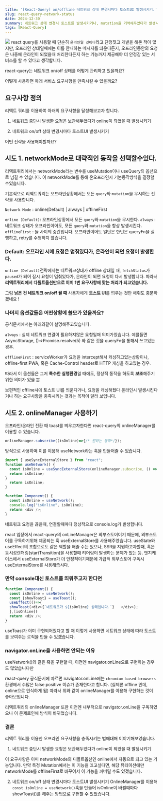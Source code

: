 ```yaml
---
title: '[React-Query] on/offline 네트워크 상태 변경시마다 토스트UI 발생시키기.'
slug: react-query-network-status
date: 2024-12-30
summary: 네트워크 상태 변경시 토스트를 발생시키거나, mutation을 기억해두었다가 발생시킵니다.
tags: [React-Query]
---
```



![](https://velog.velcdn.com/images/skiende74/post/ad076348-99c4-4e74-abd2-dfd6c8b55c29/image.jpg)
react query를 사용할 때 단순히 `온라인일 것이다`라고 단정짓고 개발을 해온 적이 많지만, 오프라인 상태일때에는 이를 안내하는 메시지를 띄운다든지, 오프라인동안의 요청은 나중에 온라인이 되었을때 처리한다든지 하는 기능까지 제공해야 더 안정감 있는 서비스를 할 수 있다고 생각합니다.

react-query는 네트워크 on/off 상태를 어떻게 관리하고 있을까요?

어떻게 사용하면 아래 서비스 요구사항을 만족시킬 수 있을까요?

## 요구사항 정의

리액트 쿼리를 이용하여 아래의 요구사항을 달성해보고자 합니다.

1. 네트워크 중단시 발생한 요청은 보관해두었다가 online이 되었을 때 발생시키기

2. 네트워크 on/off 상태 변경시마다 토스트UI 발생시키기

어떤 전략을 사용해야할까요?

## 시도 1. networkMode로 대략적인 동작을 선택할수있다.

리액트쿼리에서는 networkMode라는 변수를 useMutation이나 useQuery의 옵션으로 넘길 수 있습니다.
이 networkMode를 통해 온오프라인시 기본동작방식을 결정할수있습니다.

기본적으로 리액트쿼리는 오프라인상황에서는 모든 `query`와 `mutation`을 무시하는 전략을 사용합니다.

`Network Mode` : online(Default) | always | offlineFirst

`online (Default)`: 오프라인상황에서 모든 `query`와 `mutation`을 무시한다.
`always` : 네트워크 상태가 오프라인이어도, 모든 `query`와 `mutation`을 항상 발생시킨다.
`offlineFirst` : 둘 사이의 중간입니다. 오프라인이어도 일단은 한번은 queryFn을 실행하고, retry를 수행하지 않습니다.

### Default: 오프라인 시에 요청은 멈춰있다가, 온라인이 되면 요청이 발생한다.

`online (Default)`전략에서는 네트워크상태가 offline 상태일 때,
`fetchStatus`가 `paused`가 되어 잠시 요청이 멈춰있다가,
온라인이 되면 요청이 다시 발생합니다.
따라서 **리액트쿼리에서 디폴트옵션만으로 이미 1번 요구사항에 맞는 처리가 되고있습니다.**

그럼 **남은 건 네트워크 on/off 될 때** 사용자에게 **토스트 UI**를 띄우는 것만 해줘도 충분하겠네요 !

### 나머지 옵션값들은 어떤상황에 쓸모가 있을까요?

공식문서에서는 아래와같이 설명해주고있습니다.

`always` : 실제 네트워크 연결이 필요하지않은 요청일때 의미가있습니다. 예를들면 AsyncStorage, ()=>Promise.resolve(5) 와 같은 것을 queryFn을 통해서 쓰고있는 경우.

`offlineFirst` : serviceWorker가 요청을 intercept해서 캐싱하고있는상황이나, offline-first PWA, 혹은 Cache-Control header로 HTTP 캐싱을 하고있는 경우.

따라서 이 옵션들은 그저 **특수한 실행환경**일 때에도, 정상적 동작을 하도록 **보조**해주기위한 의미가 있을 뿐

보편적인 offline시에 토스트 UI를 띄운다거나, 요청을 캐싱해뒀다 온라인시 발생시킨다거나 하는 요구사항을 충족시키는 것과는 목적이 달라 보입니다.

## 시도 2. onlineManager 사용하기

오프라인/온라인 전환 때 toast를 띄우고자한다면 react-query의 onlineManager를 이용할 수 있습니다.

```ts
onlineManager.subscribe((isOnline)=>{/* 원하는 동작*/});
```

방식으로 사용하며 이를 이용해 useNetwork라는 훅을 만들어줄 수 있습니다.

```ts
import { useSyncExternalStore } from "react";
function useNetwork() {
  const isOnline = useSyncExternalStore(onlineManager.subscribe, () => onlineManager.isOnline());
  return isOnline;
}
  return isOnline;
}
```

```ts
function Component() {
  const isOnline = useNetwork();
  console.log("isOnline", isOnline);
  return <div />;
}
```

네트워크 요청을 끊을때, 연결할때마다 정상적으로 console.log가 발생합니다.

react 입장에서 react-query의 onLineManager은 외부스토어이기 때문에, 외부스토어를 구독하기위해 제공되는 훅 useExternalStore를 사용해주었습니다.
useState와 useEffect의 조합으로도 같은 역할을 해줄 수는 있으나, SSR을 지원하고자할때, 혹은 동시성렌더링(startTransition)을 사용할때 티어링이 발생하는 문제가 있는 등. 엣지케이스에서 useExternalStore가 더 안정적이기때문에 가급적 외부스토어 구독시 useExternalStore를 사용해줍시다.

### 만약 console대신 토스트를 띄워주고자 한다면

```ts
function Component() {
  const isOnline = useNetwork();
  const {showToast} = useToast();
  useEffect(()=>{
  showToast(<div>{`네트워크가 ${isOnline} 상태입니다.`}   </div>);
  },[isOnline])
  return <div />;
}
```

useToast가 이미 구현되어있다고 할 때
이렇게 사용하면 네트워크 상태에 따라 토스트를 보여주는 로직을 만들 수 있겠습니다.

### navigator.onLine을 사용하면 안되는 이유

useNetwork()와 같은 훅을 구현할 때, 이전엔 navigator.onLine으로 구현하는 경우도 많았습니다만

react-query 공식문서에 따르면 navigator.onLine에는 `chromium based browsers`환경에서 수많은 false positive 이슈가 존재한다고 합니다. (실제론 offline 인데, online으로 인식하게 됨)
따라서 위와 같이 onlineManager를 이용해 구현하는 것이 좋아보입니다.

리액트쿼리의 onlineManager 또한 이전엔 내부적으로 navigator.onLine을 구독하였으나 이 문제로인해 방식이 바뀌었습니다.

### 결론

리액트 쿼리를 이용한 오프라인 요구사항을 충족시키는 법에대해 이야기해보았습니다.

1. 네트워크 중단시 발생한 요청은 보관해두었다가 online이 되었을 때 발생시키기

이 요구사항은 이미 networkMode의 디폴트옵션인 online에서 자동으로 되고 있는 기능입니다.
만약 특정 Mutation에서는 이 기능을 끄고싶다면, 해당 뮤테이션에만 networkMode를 offlineFirst로 바꾸어서 이 기능을 꺼버릴 수도 있겠습니다.

2. 네트워크 on/off 상태 변경시마다 토스트UI 발생시키기
   OnlineManager를 이용해 `const isOnline = useNetwork()`훅을 만들어 isOnline이 바뀔때마다 showToast()를 해주는 방법으로 구현할 수 있었습니다.
